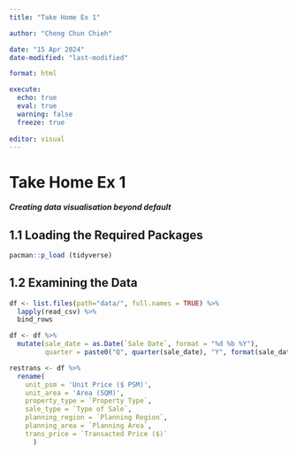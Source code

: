 ```yaml
---
title: "Take Home Ex 1"

author: "Cheng Chun Chieh"

date: "15 Apr 2024"
date-modified: "last-modified"

format: html

execute: 
  echo: true
  eval: true
  warning: false
  freeze: true
  
editor: visual
---
```


# Take Home Ex 1 

***Creating data visualisation beyond default***

## 1.1 Loading the Required Packages 

```r
pacman::p_load (tidyverse)
```

## 1.2 Examining the Data

```r

df <- list.files(path="data/", full.names = TRUE) %>% 
  lapply(read_csv) %>% 
  bind_rows 
```

```r
df <- df %>%
  mutate(sale_date = as.Date(`Sale Date`, format = "%d %b %Y"),  
         quarter = paste0("Q", quarter(sale_date), "Y", format(sale_date, "%y")))
```

```r

restrans <- df %>% 
  rename(
    unit_psm = 'Unit Price ($ PSM)',
    unit_area = 'Area (SQM)',
    property_type = `Property Type`,
    sale_type = `Type of Sale`,
    planning_region = `Planning Region`,
    planning_area = `Planning Area`,
    trans_price = `Transacted Price ($)`
      )
```
